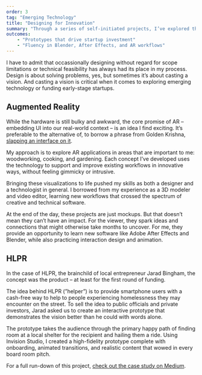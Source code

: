 ```yaml
---
order: 3
tag: "Emerging Technology"
title: "Designing for Innovation"
summary: "Through a series of self-initiated projects, I’ve explored the future of UI beyond the screen, while learning AR, 3D modeling, and interaction design skills. One such concept is currently being used to drive investment in a startup."
outcomes:
    - "Prototypes that drive startup investment"
    - "Fluency in Blender, After Effects, and AR workflows"
---
```


I have to admit that occassionally designing without regard for scope limitations or technical feasibility has always had its place in my process. Design is about solving problems, yes, but sometimes it’s about casting a vision. And casting a vision is critical when it comes to exploring emerging technology or funding early-stage startups.

## Augmented Reality

While the hardware is still bulky and awkward, the core promise of AR – embedding UI into our real-world context – is an idea I find exciting. It’s preferable to the alternative of, to borrow a phrase from Golden Krishna, <a href="https://www.nointerface.com/" target="_blank">slapping an interface on it</a>.

My approach is to explore AR applications in areas that are important to me: woodworking, cooking, and gardening. Each concept I’ve developed uses the technology to support and improve existing workflows in innovative ways, without feeling gimmicky or intrusive.

<VideoAmbient src="/portfolio-assets/ar-gardening.mp4" />

Bringing these visualizations to life pushed my skills as both a designer and a technologist in general. I borrowed from my experience as a 3D modeler and video editor, learning new workflows that crossed the spectrum of creative and technical software.

<VideoAmbient src="/portfolio-assets/ar-woodworking.mp4" />

At the end of the day, these projects are just mockups. But that doesn’t mean they can’t have an impact. For the viewer, they spark ideas and connections that might otherwise take months to uncover. For me, they provide an opportunity to learn new software like Adobe After Effects and Blender, while also practicing interaction design and animation.

## HLPR

In the case of HLPR, the brainchild of local entrepreneur Jarad Bingham, the concept was the product – at least for the first round of funding.

The idea behind HLPR (”helper”) is to provide smartphone users with a cash-free way to help to people experiencing homelessness they may encounter on the street. To sell the idea to public officials and private investors, Jarad asked us to create an interactive prototype that demonstrates the vision better than he could with words alone.

<div className="flex space-x-8">
<VideoAmbient src="/portfolio-assets/hlpr-1.mp4" rounded />
<VideoAmbient src="/portfolio-assets/hlpr-2.mp4" rounded />
<VideoAmbient src="/portfolio-assets/hlpr-3.mp4" rounded />
</div>

The prototype takes the audience through the primary happy path of finding room at a local shelter for the recipient and hailing them a ride. Using Invision Studio, I created a high-fidelity prototype complete with onboarding, animated transitions, and realistic content that wowed in every board room pitch.

For a full run-down of this project, <a href="https://medium.com/user-experience-design-1/designing-a-better-way-to-give-76ffeaf53f89" target="_blank">check out the case study on Medium</a>.
